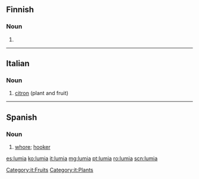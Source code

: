 ==Finnish==

===Noun===
{{head|fi}}

# {{fi-form of|type=noun|case=partitive|pl=plural|lumi}}

----

==Italian==

===Noun===
{{it-noun|f|lumie}}

# [[citron]] (plant and fruit)

[[Category:it:Fruits]]
[[Category:it:Plants]]

----

==Spanish==

===Noun===
{{es-noun|f}}

# [[whore]]; [[hooker]]

[[es:lumia]]
[[ko:lumia]]
[[it:lumia]]
[[mg:lumia]]
[[pt:lumia]]
[[ro:lumia]]
[[scn:lumia]]